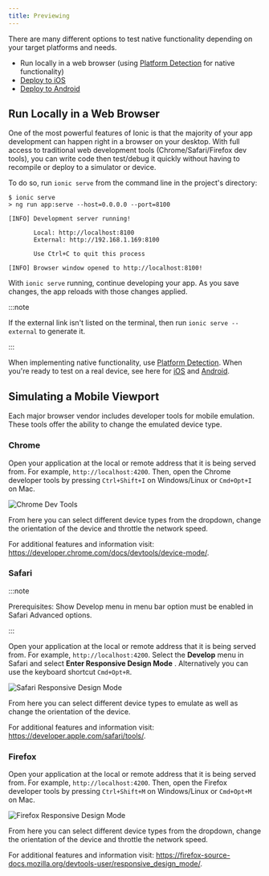 ```yaml
---
title: Previewing
---
```


<head>
  <title>Previewing: To Run Ionic Apps Locally in A Web Browser</title>
  <meta
    name="description"
    content="Previewing provides many different options to test native functionality based on needs. Use this feature to easily run your Ionic app locally in a web browser."
  />
</head>

There are many different options to test native functionality depending on your target platforms and needs.

- Run locally in a web browser (using [Platform Detection](../core-concepts/cross-platform) for native functionality)
- [Deploy to iOS](ios)
- [Deploy to Android](android)

## Run Locally in a Web Browser

One of the most powerful features of Ionic is that the majority of your app development can happen right in a browser on your desktop. With full access to traditional web development tools (Chrome/Safari/Firefox dev tools), you can write code then test/debug it quickly without having to recompile or deploy to a simulator or device.

To do so, run `ionic serve` from the command line in the project's directory:

```shell-session
$ ionic serve
> ng run app:serve --host=0.0.0.0 --port=8100

[INFO] Development server running!

       Local: http://localhost:8100
       External: http://192.168.1.169:8100

       Use Ctrl+C to quit this process

[INFO] Browser window opened to http://localhost:8100!
```

With `ionic serve` running, continue developing your app. As you save changes, the app reloads with those changes applied.

:::note

If the external link isn't listed on the terminal, then run `ionic serve --external` to generate it.

:::

When implementing native functionality, use [Platform Detection](../core-concepts/cross-platform).
When you're ready to test on a real device, see here for [iOS](ios) and [Android](android).

## Simulating a Mobile Viewport

Each major browser vendor includes developer tools for mobile emulation. These tools offer the ability to change the emulated device type.

### Chrome

Open your application at the local or remote address that it is being served from. For example, `http://localhost:4200`. Then, open the Chrome developer tools by pressing `Ctrl+Shift+I` on Windows/Linux or `Cmd+Opt+I` on Mac.

<img src="/docs/img/developing/previewing/chrome-dev-tools.png" alt="Chrome Dev Tools" />

From here you can select different device types from the dropdown, change the orientation of the device and throttle the network speed.

For additional features and information visit: https://developer.chrome.com/docs/devtools/device-mode/.

### Safari

:::note

Prerequisites: Show Develop menu in menu bar option must be enabled in Safari Advanced options.

:::

Open your application at the local or remote address that it is being served from. For example, `http://localhost:4200`. Select the **Develop** menu in Safari and select **Enter Responsive Design Mode** . Alternatively you can use the keyboard shortcut `Cmd+Opt+R`.

<img src="/docs/img/developing/previewing/safari-responsive-design-mode.png" alt="Safari Responsive Design Mode" />

From here you can select different device types to emulate as well as change the orientation of the device.

For additional features and information visit: https://developer.apple.com/safari/tools/.

### Firefox

Open your application at the local or remote address that it is being served from. For example, `http://localhost:4200`. Then, open the Firefox developer tools by pressing `Ctrl+Shift+M` on Windows/Linux or `Cmd+Opt+M` on Mac.

<img src="/docs/img/developing/previewing/firefox-responsive-design-mode.png" alt="Firefox Responsive Design Mode" />

From here you can select different device types from the dropdown, change the orientation of the device and throttle the network speed.

For additional features and information visit: https://firefox-source-docs.mozilla.org/devtools-user/responsive_design_mode/.
